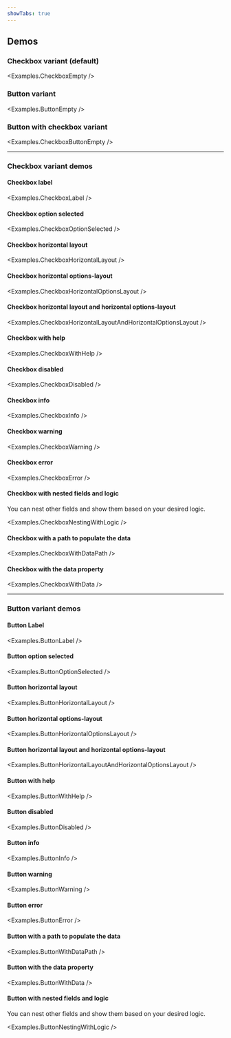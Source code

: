 ```yaml
---
showTabs: true
---
```



## Demos

### Checkbox variant (default)

<Examples.CheckboxEmpty />

### Button variant

<Examples.ButtonEmpty />

### Button with checkbox variant

<Examples.CheckboxButtonEmpty />

---

### Checkbox variant demos

#### Checkbox label

<Examples.CheckboxLabel />

#### Checkbox option selected

<Examples.CheckboxOptionSelected />

#### Checkbox horizontal layout

<Examples.CheckboxHorizontalLayout />

#### Checkbox horizontal options-layout

<Examples.CheckboxHorizontalOptionsLayout />

#### Checkbox horizontal layout and horizontal options-layout

<Examples.CheckboxHorizontalLayoutAndHorizontalOptionsLayout />

#### Checkbox with help

<Examples.CheckboxWithHelp />

#### Checkbox disabled

<Examples.CheckboxDisabled />

#### Checkbox info

<Examples.CheckboxInfo />

#### Checkbox warning

<Examples.CheckboxWarning />

#### Checkbox error

<Examples.CheckboxError />

#### Checkbox with nested fields and logic

You can nest other fields and show them based on your desired logic.

<Examples.CheckboxNestingWithLogic />

#### Checkbox with a path to populate the data

<Examples.CheckboxWithDataPath />

#### Checkbox with the data property

<Examples.CheckboxWithData />

---

### Button variant demos

#### Button Label

<Examples.ButtonLabel />

#### Button option selected

<Examples.ButtonOptionSelected />

#### Button horizontal layout

<Examples.ButtonHorizontalLayout />

#### Button horizontal options-layout

<Examples.ButtonHorizontalOptionsLayout />

#### Button horizontal layout and horizontal options-layout

<Examples.ButtonHorizontalLayoutAndHorizontalOptionsLayout />

#### Button with help

<Examples.ButtonWithHelp />

#### Button disabled

<Examples.ButtonDisabled />

#### Button info

<Examples.ButtonInfo />

#### Button warning

<Examples.ButtonWarning />

#### Button error

<Examples.ButtonError />

#### Button with a path to populate the data

<Examples.ButtonWithDataPath />

#### Button with the data property

<Examples.ButtonWithData />

#### Button with nested fields and logic

You can nest other fields and show them based on your desired logic.

<Examples.ButtonNestingWithLogic />
